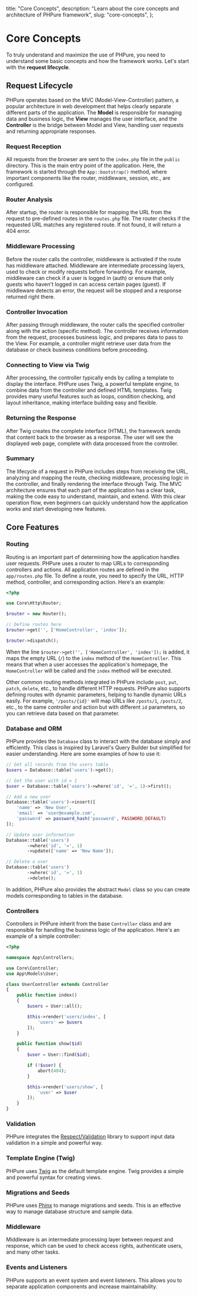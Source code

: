   title: "Core Concepts",
  description:
    "Learn about the core concepts and architecture of PHPure framework",
  slug: "core-concepts",
};

# Core Concepts

To truly understand and maximize the use of PHPure, you need to understand some basic concepts and how the framework works. Let's start with the **request lifecycle**.

## Request Lifecycle

PHPure operates based on the MVC (Model-View-Controller) pattern, a popular architecture in web development that helps clearly separate different parts of the application. The **Model** is responsible for managing data and business logic, the **View** manages the user interface, and the **Controller** is the bridge between Model and View, handling user requests and returning appropriate responses.

### Request Reception

All requests from the browser are sent to the `index.php` file in the `public` directory. This is the main entry point of the application. Here, the framework is started through the `App::bootstrap()` method, where important components like the router, middleware, session, etc., are configured.

### Router Analysis

After startup, the router is responsible for mapping the URL from the request to pre-defined routes in the `routes.php` file. The router checks if the requested URL matches any registered route. If not found, it will return a 404 error.

### Middleware Processing

Before the router calls the controller, middleware is activated if the route has middleware attached. Middleware are intermediate processing layers, used to check or modify requests before forwarding. For example, middleware can check if a user is logged in (auth) or ensure that only guests who haven't logged in can access certain pages (guest). If middleware detects an error, the request will be stopped and a response returned right there.

### Controller Invocation

After passing through middleware, the router calls the specified controller along with the action (specific method). The controller receives information from the request, processes business logic, and prepares data to pass to the View. For example, a controller might retrieve user data from the database or check business conditions before proceeding.

### Connecting to View via Twig

After processing, the controller typically ends by calling a template to display the interface. PHPure uses Twig, a powerful template engine, to combine data from the controller and defined HTML templates. Twig provides many useful features such as loops, condition checking, and layout inheritance, making interface building easy and flexible.

### Returning the Response

After Twig creates the complete interface (HTML), the framework sends that content back to the browser as a response. The user will see the displayed web page, complete with data processed from the controller.

### Summary

The lifecycle of a request in PHPure includes steps from receiving the URL, analyzing and mapping the route, checking middleware, processing logic in the controller, and finally rendering the interface through Twig. The MVC architecture ensures that each part of the application has a clear task, making the code easy to understand, maintain, and extend. With this clear operation flow, even beginners can quickly understand how the application works and start developing new features.

## Core Features

### Routing

Routing is an important part of determining how the application handles user requests. PHPure uses a router to map URLs to corresponding controllers and actions. All application routes are defined in the `app/routes.php` file. To define a route, you need to specify the URL, HTTP method, controller, and corresponding action. Here's an example:

```php
<?php

use Core\Http\Router;

$router = new Router();

// Define routes here
$router->get('', ['HomeController', 'index']);

$router->dispatch();
```

When the line `$router->get('', ['HomeController', 'index']);` is added, it maps the empty URL (`/`) to the `index` method of the `HomeController`. This means that when a user accesses the application's homepage, the `HomeController` will be called and the `index` method will be executed.

Other common routing methods integrated in PHPure include `post`, `put`, `patch`, `delete`, etc., to handle different HTTP requests. PHPure also supports defining routes with dynamic parameters, helping to handle dynamic URLs easily. For example, `'/posts/{id}'` will map URLs like `/posts/1`, `/posts/2`, etc., to the same controller and action but with different `id` parameters, so you can retrieve data based on that parameter.

### Database and ORM

PHPure provides the `Database` class to interact with the database simply and efficiently. This class is inspired by Laravel's Query Builder but simplified for easier understanding. Here are some examples of how to use it:

```php
// Get all records from the users table
$users = Database::table('users')->get();

// Get the user with id = 1
$user = Database::table('users')->where('id', '=', 1)->first();

// Add a new user
Database::table('users')->insert([
    'name' => 'New User',
    'email' => 'user@example.com',
    'password' => password_hash('password', PASSWORD_DEFAULT)
]);

// Update user information
Database::table('users')
        ->where('id', '=', 1)
        ->update(['name' => 'New Name']);

// Delete a user
Database::table('users')
        ->where('id', '=', 1)
        ->delete();
```

In addition, PHPure also provides the abstract `Model` class so you can create models corresponding to tables in the database.

### Controllers

Controllers in PHPure inherit from the base `Controller` class and are responsible for handling the business logic of the application. Here's an example of a simple controller:

```php
<?php

namespace App\Controllers;

use Core\Controller;
use App\Models\User;

class UserController extends Controller
{
    public function index()
    {
        $users = User::all();

        $this->render('users/index', [
            'users' => $users
        ]);
    }

    public function show($id)
    {
        $user = User::find($id);

        if (!$user) {
            abort(404);
        }

        $this->render('users/show', [
            'user' => $user
        ]);
    }
}
```

### Validation

PHPure integrates the [Respect/Validation](https://respect-validation.readthedocs.io/) library to support input data validation in a simple and powerful way.

### Template Engine (Twig)

PHPure uses [Twig](https://twig.symfony.com/) as the default template engine. Twig provides a simple and powerful syntax for creating views.

### Migrations and Seeds

PHPure uses [Phinx](https://phinx.org/) to manage migrations and seeds. This is an effective way to manage database structure and sample data.

### Middleware

Middleware is an intermediate processing layer between request and response, which can be used to check access rights, authenticate users, and many other tasks.

### Events and Listeners

PHPure supports an event system and event listeners. This allows you to separate application components and increase maintainability.

